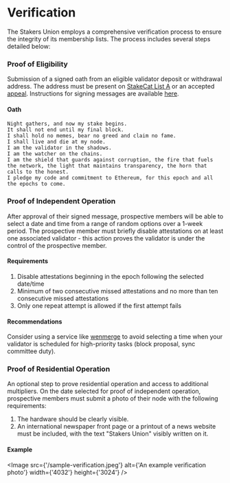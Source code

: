 
# Verification

The Stakers Union employs a comprehensive verification process to ensure the integrity of its membership lists. The process includes several steps detailed below:

<Steps>

### Proof of Eligibility

Submission of a signed oath from an eligible validator deposit or withdrawal address. The address must be present on [StakeCat List A](https://github.com/Stake-Cat/Solo-Stakers/blob/main/Solo-Stakers/Solo-Stakers-A.csv) or an accepted [appeal](/membership/appeals). Instructions for signing messages are available [here](/membership/verification/signing).

#### Oath

```text copy
Night gathers, and now my stake begins.
It shall not end until my final block.
I shall hold no memes, bear no greed and claim no fame.
I shall live and die at my node.
I am the validator in the shadows.
I am the watcher on the chains.
I am the shield that guards against corruption, the fire that fuels the network, the light that maintains transparency, the horn that calls to the honest.
I pledge my code and commitment to Ethereum, for this epoch and all the epochs to come.
```

### Proof of Independent Operation

After approval of their signed message, prospective members will be able to select a date and time from a range of random options over a 1-week period. The prospective member must briefly disable attestations on at least one associated validator - this action proves the validator is under the control of the prospective member.

#### Requirements
1. Disable attestations beginning in the epoch following the selected date/time
2. Minimum of two consecutive missed attestations and no more than ten consecutive missed attestations
3. Only one repeat attempt is allowed if the first attempt fails

#### Recommendations
Consider using a service like [wenmerge](https://wenmerge.com/block-proposer-schedule/validator-proposal-subscription/) to avoid selecting a time when your validator is scheduled for high-priority tasks (block proposal, sync committee duty).

### Proof of Residential Operation

An optional step to prove residential operation and access to additional multipliers. On the date selected for proof of independent operation, prospective members must submit a photo of their node with the following requirements:
1. The hardware should be clearly visible.
2. An international newspaper front page or a printout of a news website must be included, with the text "Stakers Union" visibly written on it.

#### Example
<Image src={'/sample-verification.jpeg'} alt={'An example verification photo'} width={'4032'} height={'3024'} />

</Steps>